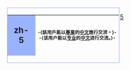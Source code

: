 <div style="float:left;border:solid #99b3ff 1px;margin:1px">
{| cellspacing="0" style="width:238px;background:#e0e8ff"
! style="width:45px;height:45px;background:#99b3ff;font-size:14pt" | <span lang="en">zh-5</span>
| style="font-size:8pt;padding:4pt;line-height:1.25em" | <span lang="zh-tw">-{該用戶能以'''[[:Category:Zh-5_使用者|專業]]'''的'''[[:Category:Zh_使用者|中文]]'''進行交流。}-</span><br><span lang="zh-cn">-{该用户能以'''[[:Category:Zh-5_使用者|专业]]'''的'''[[:Category:Zh_使用者|中文]]'''进行交流。}-</span><br />
|}
</div>
{{Commonscat|User zh-5}}

[[Category:Zh_使用者|5]]